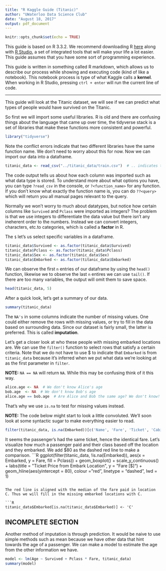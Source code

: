 ```yaml
---
title: "R Kaggle Guide (Titanic)"
author: "UWaterloo Data Science Club"
date: "August 18, 2017"
output: pdf_document
---
```


```r
knitr::opts_chunk$set(echo = TRUE)
```

This guide is based on R 3.3.2. We recommend downloading R [here](https://r-project.org/) along with [R Studio](https://www.rstudio.com/products/rstudio/download/), a set of integrated tools that will make your life a lot easier. This guide assumes that you have some sort of programming experience.

This guide is written in something called R markdown, which allows us to describe our process while showing and executing code (kind of like a notebook). This notebook process is type of what Kaggle calls a **kernel**. When working in R Studio, pressing `ctrl + enter` will run the current line of code.

---
This guide will look at the Titanic dataset, we will see if we can predict what types of people would have survived on the Titanic.

So first we will import some useful libraries. R is old and there are confusing things about the language that came up over time, the tidyverse stack is a set of libraries that make these functions more consistent and powerful.
```R
library("tidyverse")
```

Note the conflict errors indicate that two different libraries have the same function name. We don't need to worry about this for now. Now we can import our data into a dataframe.

```R
titanic_data <- read_csv("../titanic_data/train.csv")  # .. indicates the parent folder
```

The code output tells us about how each column was imported such as what data type is stored. To understand more about what options you have, you can type `?read_csv` in the console, or `?<function_name>` for any function. If you don't know what exactly the function name is, you can do `??<query>` which will return you all manual pages relevant to the query. 

Normally we won't worry to much about datatypes, but notice how certain columns like `Survived` and `Pclass` were imported as integers? The problem is that we use integers to differentiate the data value but there isn't any ineherent order to the numbers. Instead we can convert integers, characters, etc.to categories, which is called a **factor** in R.

The `$` let's us select specific variables in a dataframe.

```R
titanic_data$Survived <- as.factor(titanic_data$Survived)  
titanic_data$Pclass <- as.factor(titanic_data$Pclass)
titanic_data$Sex <- as.factor(titanic_data$Sex)
titanic_data$Embarked <- as.factor(titanic_data$Embarked)
```

We can observe the first `n` entries of our dataframe by using the `head()` function, likewise we to observe the last `n` entires we can use `tail()`. If there are too many variables, the output will omit them to save space.

```R
head(titanic_data, 5)
```
After a quick look, let's get a summary of our data.
```R
summary(titanic_data)
```
The `NA's` in some columns indicate the number of missing values. One could either remove the rows with missing values, or try to fill in the data based on surrounding data. Since our dataset is fairly small, the latter is preferred. This is called **imputation**.

Let's get a closer look at who these people with missing embarked locations are. We can use the `filter()` function to select rows that satisfy a certain criteria. Note that we do not have to use $ to indicate that `Embarked` is from `titanic_data` because it's inferred when we put what data we're looking at as the first parameter in `filter`.

**NOTE:** `NA == NA` will return `NA`. While this may be confusing think of it this way. 
```R
alice.age <- NA  # We don't know Alice's age
bob.age  <- NA  # We don't know Bob's age
alice.age == bob.age  # Are Alice and Bob the same age? We don't know!
```

That's why we use `is.na` to test for missing values instead.  

**NOTE:** The code below might start to look a little convoluted. We'll soon look at some syntactic sugar to make everything easier to read.

```R
filter(titanic_data, is.na(Embarked))[c('Name', 'Fare', 'Ticket', 'Cabin')]
```
It seems the passenger's had the same ticket, hence the identical fare. Let's visualize how much a passenger paid and their class based off the location and they embarked. We add $80 as the dashed red line to make a comparison.
```R
ggplot(filter(titanic_data, !is.na(Embarked)), 
       aes(x = Embarked, y = Fare, fill = Pclass)) +
  geom_boxplot() +
  scale_y_continuous() +
  labs(title = "Ticket Price from Embark Location",
       y = "Fare [$]") +
  geom_hline(aes(yintercept = 80),
             colour = "red", linetype = "dashed", lwd = 1)
```

The red line is aligned with the median of the fare paid in location C. Thus we will fill in the missing embarked locations with C. 

```R
titanic_data$Embarked[is.na(titanic_data$Embarked)] <- 'C'
```

## INCOMPLETE SECTION

Another method of imputation is through prediction. It would be naive to use simple methods such as mean because we have other data that hint towards the age of a passenger. We can make a model to estimate the age from the other information we have.

```R
model <- lm(Age ~ Survived + Pclass * Fare, titanic_data)
summary(model)
```

